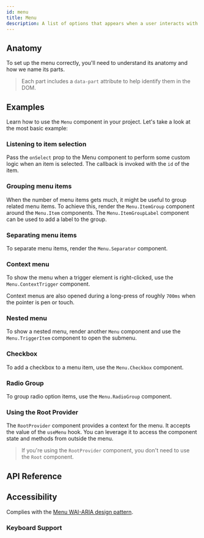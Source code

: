 ```yaml
---
id: menu
title: Menu
description: A list of options that appears when a user interacts with a button.
---
```


<ComponentPreview id="Menu" />

## Anatomy

To set up the menu correctly, you'll need to understand its anatomy and how we name its parts.

> Each part includes a `data-part` attribute to help identify them in the DOM.

<Anatomy id="menu" />

## Examples

Learn how to use the `Menu` component in your project. Let's take a look at the most basic example:

<Example id="basic" />

### Listening to item selection

Pass the `onSelect` prop to the Menu component to perform some custom logic when an item is
selected. The callback is invoked with the `id` of the item.

<Example id="controlled" />

### Grouping menu items

When the number of menu items gets much, it might be useful to group related menu items. To achieve
this, render the `Menu.ItemGroup` component around the `Menu.Item` components. The
`Menu.ItemGroupLabel` component can be used to add a label to the group.

<Example id="group" />

### Separating menu items

To separate menu items, render the `Menu.Separator` component.

<Example id="separator" />

### Context menu

To show the menu when a trigger element is right-clicked, use the `Menu.ContextTrigger` component.

Context menus are also opened during a long-press of roughly `700ms` when the pointer is pen or
touch.

<Example id="context" />

### Nested menu

To show a nested menu, render another `Menu` component and use the `Menu.TriggerItem` component to
open the submenu.

<Example id="nested" />

### Checkbox

To add a checkbox to a menu item, use the `Menu.Checkbox` component.

<Example id="checkbox" />

### Radio Group

To group radio option items, use the `Menu.RadioGroup` component.

<Example id="radio-group" />

### Using the Root Provider

The `RootProvider` component provides a context for the menu. It accepts the value of the `useMenu`
hook. You can leverage it to access the component state and methods from outside the menu.

<Example id="root-provider" />

> If you're using the `RootProvider` component, you don't need to use the `Root` component.

## API Reference

<ComponentTypes id="menu" />

## Accessibility

Complies with the [Menu WAI-ARIA design pattern](https://www.w3.org/WAI/ARIA/apg/patterns/menubar/).

### Keyboard Support

<KeyBindingsTable id="menu" />
